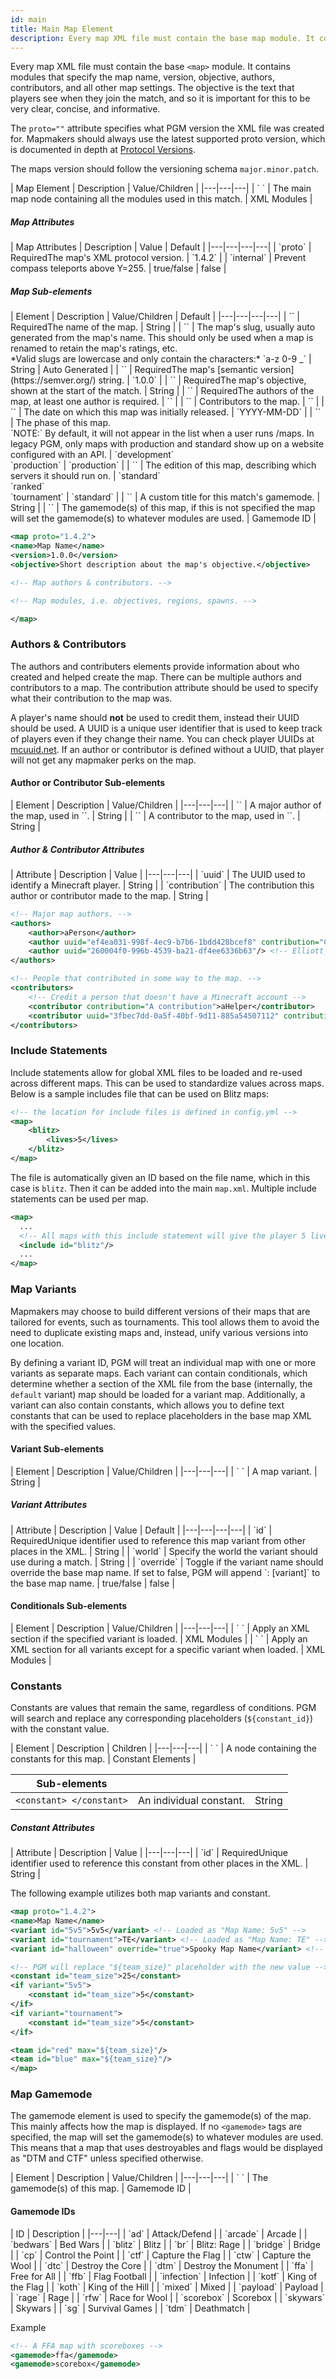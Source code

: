 ```yaml
---
id: main
title: Main Map Element
description: Every map XML file must contain the base map module. It contains modules that specify the map name, version, objective, authors, contributors, and all other map settings.
---
```


Every map XML file must contain the base `<map>` module. 
It contains modules that specify the map name, version, objective, authors, contributors, and all other map settings. 
The objective is the text that players see when they join the match, and so it is important for this to be very clear, concise, and informative.

The `proto=""` attribute specifies what PGM version the XML file was created for. 
Mapmakers should always use the latest supported proto version, which is documented in depth at [Protocol Versions](/docs/modules/general/proto).

The maps version should follow the versioning schema `major.minor.patch`.

<div className="table-container">
  | Map Element | Description | Value/Children |
  |---|---|---|
  | `<map> <map />` | The main map node containing all the modules used in this match. | <span className="badge badge--secondary">XML Modules</span> |
</div>

##### Map Attributes

<div className="table-container">
  | Map Attributes | Description | Value | Default |
  |---|---|---|---|
  | `proto` | <span className="badge badge--danger">Required</span>The map's XML protocol version. | `1.4.2` |
  | `internal` | Prevent compass teleports above Y=255. | <span className="badge badge--primary">true/false</span> | false |
</div>

##### Map Sub-elements

<div className="table-container">
  | Element | Description | Value/Children | Default |
  |---|---|---|---|
  | `<name>` | <span className="badge badge--danger">Required</span>The name of the map. | <span className="badge badge--primary">String</span> |
  | `<slug>` | The map's slug, usually auto generated from the map's name. This should only be used when a map is renamed to retain the map's ratings, etc.<br />*Valid slugs are lowercase and only contain the characters:* `a-z 0-9 _` | <span className="badge badge--primary">String</span> | <span className="badge badge--secondary">Auto Generated</span> |
  | `<version>` | <span className="badge badge--danger">Required</span>The map's [semantic version](https://semver.org/) string. | `1.0.0` |
  | `<objective>` | <span className="badge badge--danger">Required</span>The map's objective, shown at the start of the match. | <span className="badge badge--primary">String</span> |
  | `<authors>` | <span className="badge badge--danger">Required</span>The authors of the map, at least one author is required. | `<author>` |
  | `<contributors>` | Contributors to the map. | `<contributor>` |
  | `<created>` | The date on which this map was initially released. | `YYYY-MM-DD` |
  | `<phase>` | The phase of this map.<br />`NOTE:` By default, it will not appear in the list when a user runs /maps. In legacy PGM, only maps with production and standard show up on a website configured with an API. | `development`<br />`production` | `production` |
  | `<edition>` | The edition of this map, describing which servers it should run on. | `standard`<br />`ranked`<br />`tournament` | `standard` |
  | `<game>` | A custom title for this match's gamemode. | <span className="badge badge--primary">String</span> |
  | `<gamemode>` | The gamemode(s) of this map, if this is not specified the map will set the gamemode(s) to whatever modules are used. | <span className="badge badge--primary">Gamemode ID</span> |
</div>

```xml
<map proto="1.4.2">
<name>Map Name</name>
<version>1.0.0</version>
<objective>Short description about the map's objective.</objective>

<!-- Map authors & contributors. -->

<!-- Map modules, i.e. objectives, regions, spawns. -->

</map>
```

### Authors & Contributors

The authors and contributers elements provide information about who created and helped create the map. 
There can be multiple authors and contributors to a map. 
The contribution attribute should be used to specify what their contribution to the map was.

A player's name should **not** be used to credit them, instead their UUID should be used. 
A UUID is a unique user identifier that is used to keep track of players even if they change their name. 
You can check player UUIDs at [mcuuid.net](https://mcuuid.net/). 
If an author or contributor is defined without a UUID, that player will not get any mapmaker perks on the map.

#### Author or Contributor Sub-elements

<div className="table-container">
  | Element | Description | Value/Children |
  |---|---|---|
  | `<author>` | A major author of the map, used in `<authors>`. | <span className="badge badge--primary">String</span> |
  | `<contributor>` | A contributor to the map, used in `<contributors>`. | <span className="badge badge--primary">String</span> |
</div>

##### Author & Contributor Attributes

<div className="table-container">
  | Attribute | Description | Value |
  |---|---|---|
  | `uuid` | The UUID used to identify a Minecraft player. | <span className="badge badge--primary">String</span> |
  | `contribution` | The contribution this author or contributor made to the map. | <span className="badge badge--primary">String</span> |
</div>

```xml
<!-- Major map authors. -->
<authors>
    <author>aPerson</author>
    <author uuid="ef4ea031-998f-4ec9-b7b6-1bdd428bcef8" contribution="Clarification of element usage, etc."/> <!-- Plastix -->
    <author uuid="260004f0-996b-4539-ba21-df4ee6336b63"/> <!-- Elliott_ -->
</authors>

<!-- People that contributed in some way to the map. -->
<contributors>
    <!-- Credit a person that doesn't have a Minecraft account -->
    <contributor contribution="A contribution">aHelper</contributor>
    <contributor uuid="3fbec7dd-0a5f-40bf-9d11-885a54507112" contribution="Some Help"/> <!-- Cubist -->
</contributors>
```

### Include Statements

Include statements allow for global XML files to be loaded and re-used across different maps.
This can be used to standardize values across maps.
Below is a sample includes file that can be used on Blitz maps:

```xml title="/server/includes/blitz.xml"
<!-- the location for include files is defined in config.yml -->
<map>
    <blitz>
        <lives>5</lives>
    </blitz>
</map>
```

The file is automatically given an ID based on the file name, which in this case is `blitz`.
Then it can be added into the main `map.xml`. Multiple include statements can be used per map.

```xml title="/server/maps/map_name/map.xml"
<map>
  ...
  <!-- All maps with this include statement will give the player 5 lives -->
  <include id="blitz"/>
  ...
</map>
```

### Map Variants

Mapmakers may choose to build different versions of their maps that are tailored for events, such as tournaments. 
This tool allows them to avoid the need to duplicate existing maps and, instead, unify various versions into one location.

By defining a variant ID, PGM will treat an individual map with one or more variants as separate maps. 
Each variant can contain conditionals, which determine whether a section of the XML file from the base (internally, the `default` variant) map should be loaded for a variant map.
Additionally, a variant can also contain constants, which allows you to define text constants that can be used to replace placeholders in the base map XML with the specified values.

#### Variant Sub-elements

<div className="table-container">
  | Element | Description | Value/Children |
  |---|---|---|
  | `<variant> <variant />` | A map variant. | <span className="badge badge--primary">String</span> |
</div>

##### Variant Attributes

<div className="table-container">
  | Attribute | Description | Value | Default |
  |---|---|---|---|
  | `id` | <span className="badge badge--danger">Required</span>Unique identifier used to reference this map variant from other places in the XML. | <span className="badge badge--primary">String</span> |
  | `world` | Specify the world the variant should use during a match. | <span className="badge badge--primary">String</span> |
  | `override` | Toggle if the variant name should override the base map name. If set to false, PGM will append `: [variant]` to the base map name. | <span className="badge badge--primary">true/false</span> | false |
</div>

#### Conditionals Sub-elements

<div className="table-container">
  | Element | Description | Value/Children |
  |---|---|---|
  | `<if> </if>` | Apply an XML section if the specified variant is loaded. | <span className="badge badge--secondary">XML Modules</span> |
  | `<unless> </unless>` | Apply an XML section for all variants except for a specific variant when loaded. | <span className="badge badge--secondary">XML Modules</span> |
</div>

### Constants
Constants are values that remain the same, regardless of conditions.
PGM will search and replace any corresponding placeholders (`${constant_id}`) with the constant value.

<div className="table-container">
  | Element | Description | Children |
  |---|---|---|
  | `<constants> </constants>` | A node containing the constants for this map. | <span className="badge badge--secondary">Constant Elements</span> |

  | Sub-elements |||
  |---|---|---|
  | `<constant> </constant>` | An individual constant. | <span className="badge badge--primary">String</span> |
</div>

##### Constant Attributes

<div className="table-container">
  | Attribute | Description | Value |
  |---|---|---|
  | `id` | <span className="badge badge--danger">Required</span>Unique identifier used to reference this constant from other places in the XML. | <span className="badge badge--primary">String</span> |
</div>

The following example utilizes both map variants and constant.
```xml
<map proto="1.4.2">
<name>Map Name</name>
<variant id="5v5">5v5</variant> <!-- Loaded as "Map Name: 5v5" -->
<variant id="tournament">TE</variant> <!-- Loaded as "Map Name: TE" -->
<variant id="halloween" override="true">Spooky Map Name</variant> <!-- Loaded as "Spooky Map Name" -->

<!-- PGM will replace "${team_size}" placeholder with the new value -->
<constant id="team_size">25</constant>
<if variant="5v5">
    <constant id="team_size">5</constant>
</if>
<if variant="tournament">
    <constant id="team_size">5</constant>
</if>

<team id="red" max="${team_size}"/>
<team id="blue" max="${team_size}"/>
</map>
```

### Map Gamemode

The gamemode element is used to specify the gamemode(s) of the map.
This mainly affects how the map is displayed.
If no `<gamemode>` tags are specified, the map will set the gamemode(s) to whatever modules are used.
This means that a map that uses destroyables and flags would be displayed as "DTM and CTF" unless specified otherwise.

<div className="table-container">
  | Element | Description | Value/Children |
  |---|---|---|
  | `<gamemode> </gamemode>` | The gamemode(s) of this map. | <span className="badge badge--primary">Gamemode ID</span> |
</div>

#### Gamemode IDs

<div className="table-container">
  | ID | Description |
  |---|---|
  | `ad` | Attack/Defend |
  | `arcade` | Arcade |
  | `bedwars` | Bed Wars |
  | `blitz` | Blitz |
  | `br` | Blitz: Rage |
  | `bridge` | Bridge |
  | `cp` | Control the Point |
  | `ctf` | Capture the Flag |
  | `ctw` | Capture the Wool |
  | `dtc` | Destroy the Core |
  | `dtm` | Destroy the Monument |
  | `ffa` | Free for All |
  | `ffb` | Flag Football |
  | `infection` | Infection |
  | `kotf` | King of the Flag |
  | `koth` | King of the Hill |
  | `mixed` | Mixed |
  | `payload` | Payload |
  | `rage` | Rage |
  | `rfw` | Race for Wool |
  | `scorebox` | Scorebox |
  | `skywars` | Skywars |
  | `sg` | Survival Games |
  | `tdm` | Deathmatch |
</div>

Example

```xml
<!-- A FFA map with scoreboxes -->
<gamemode>ffa</gamemode>
<gamemode>scorebox</gamemode>
```
